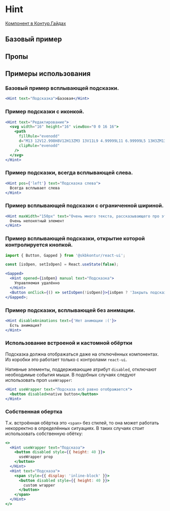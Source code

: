 
<Meta of={HintStories} />

# Hint

[Компонент в Контур.Гайдах](https)

## Базовый пример

<Primary />

## Пропы

<Controls />

## Примеры использования

### Базовый пример всплывающей подсказки.

```jsx harmony
<Hint text="Подсказка">Базовая</Hint>
```

### Пример подсказки с иконкой.

```jsx harmony
<Hint text="Редактирование">
  <svg width="16" height="16" viewBox="0 0 16 16">
    <path
      fillRule="evenodd"
      d="M13 12V12.998H8V12H13ZM3 13V11L9 4.99999L11 6.99999L5 13H3ZM13 5L11.5 6.5L9.5 4.5L11 3L13 5Z"
      clipRule="evenodd"
    />
  </svg>
</Hint>
```

### Пример подсказки, всегда всплывающей слева.

```jsx harmony
<Hint pos={'left'} text="Подсказка слева">
  Всегда всплывает слева
</Hint>
```

### Пример всплывающей подсказки с ограниченной шириной.

```jsx harmony
<Hint maxWidth="150px" text="Очень много текста, рассказывающего про этот очень непонятный элемент">
  Очень непонятный элемент
</Hint>
```

### Пример всплывающей подсказки, открытие которой контролируется кнопкой.

```jsx harmony
import { Button, Gapped } from '@skbkontur/react-ui';

const [isOpen, setIsOpen] = React.useState(false);

<Gapped>
  <Hint opened={isOpen} manual text="Подсказка">
    Управляемая удалённо
  </Hint>
  <Button onClick={() => setIsOpen(!isOpen)}>{isOpen ? 'Закрыть подсказку' : 'Открыть подсказку'}</Button>
</Gapped>;
```

### Пример подсказки, всплывающей без анимации.

```jsx harmony
<Hint disableAnimations text={'Нет анимации :('}>
  Есть анимация?
</Hint>
```

### Использование встроеной и кастомной обёртки

Подсказка должна отображаться даже на отключённых компонентах. Из коробки это работает только с контролами `react-ui`.

Нативные элементы, поддерживающие атрибут `disabled`, отключают необходимые события мыши.
В подобных случаях следуют использовать проп `useWrapper`:

```jsx harmony
<Hint useWrapper text="Подсказа всё равно отображается">
  <button disabled>native button</button>
</Hint>
```

### Собственная обертка

Т.к. встроённая обёртка это `<span>` без стилей, то она может работать некорректно в определённых ситуациях.
В таких случаях стоит использовать собственную обётку:

```jsx harmony
<>
  <Hint useWrapper text="Подсказа">
    <button disabled style={{ height: 40 }}>
      useWrapper prop
    </button>
  </Hint>
  <Hint text="Подсказа">
    <span style={{ display: 'inline-block' }}>
      <button disabled style={{ height: 40 }}>
        custom wrapper
      </button>
    </span>
  </Hint>
</>
```

